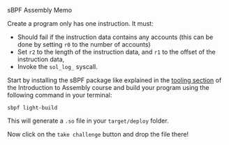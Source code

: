 
<ChallengeTitle>sBPF Assembly Memo</ChallengeTitle>

Create a program only has one instruction. It must:
- Should fail if the instruction data contains any accounts (this can be done by setting `r0` to the number of accounts)
- Set `r2` to the length of the instruction data, and `r1` to the offset of the instruction data, 
- Invoke the `sol_log_` syscall.

Start by installing the sBPF package like explained in the [tooling section](/en/courses/introduction-to-assembly/tooling) of the Introduction to Assembly course and build your program using the following command in your terminal:

```
sbpf light-build
```

This will generate a `.so` file in your `target/deploy` folder. 

Now click on the `take challenge` button and drop the file there!

<RequirementList>
  <Requirement
    title="Challenge 1: Testing the Memo"
    description="Your program should suceed and log `Hello, Solana!`"
  />

  <Requirement
    title="Challenge 2: Testing the Memo with different input"
    description="To make sure that you didn't hardcode the `Hello, Solana!` string, we try again with another input: `Hello, Solana, but different!`"
  />
</RequirementList>




